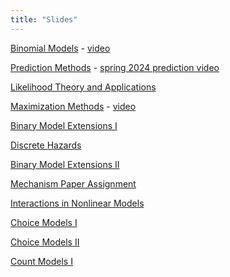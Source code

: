 ```yaml
---
title: "Slides"
---
```


[Binomial Models](binarymodels24.qmd) - [video](https://youtu.be/ku9L2f2aa7g)

[Prediction Methods](prediction24.qmd) - [spring 2024 prediction video](https://youtu.be/1KUWg6bATRk)

[Likelihood Theory and Applications](likelihood24.qmd) 

[Maximization Methods](llfmax24.qmd) - [video](https://youtu.be/I0KEvpVcDJw)

[Binary Model Extensions I](binaryextensions124.qmd) 

[Discrete Hazards](discretehazards24.qmd)

[Binary Model Extensions II](binaryextensions224.qmd)

[Mechanism Paper Assignment](mechanismpaper24.qmd)

[Interactions in Nonlinear Models](interactions24.qmd)

[Choice Models I](choiceA24.qmd)

[Choice Models II](choiceB24.qmd)

[Count Models I](countA24.qmd)